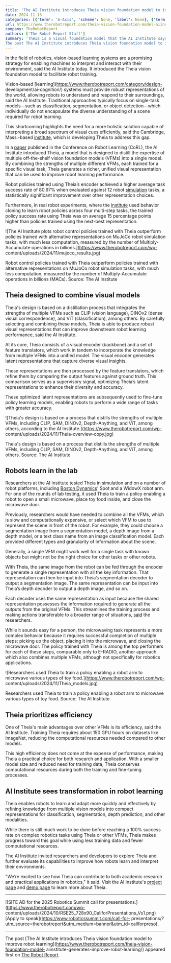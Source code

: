 ```yaml
---
title: 'The AI Institute introduces Theia vision foundation model to improve robot learning'
date: 2024-11-13
categories: [{'term': '6-Axis', 'scheme': None, 'label': None}, {'term': 'Academia / Research', 'scheme': None, 'label': None}, {'term': 'Artificial Intelligence / Cognition', 'scheme': None, 'label': None}, {'term': 'Cameras / Imaging / Vision', 'scheme': None, 'label': None}, {'term': 'News', 'scheme': None, 'label': None}, {'term': 'Software / Simulation', 'scheme': None, 'label': None}, {'term': 'AI Institute', 'scheme': None, 'label': None}, {'term': 'Boston Dynamics', 'scheme': None, 'label': None}]
url: https://www.therobotreport.com/theia-vision-foundation-model-aiinstitute-generates-improve-robot-learning/
company: TheRobotReport
authors: ['The Robot Report Staff']
summary: 'Theia is a visual foundation model that the AI Institute says can distill diverse models for policy learning at a lower computation cost.
The post The AI Institute introduces Theia vision foundation model to improve robot learning appeared first on The Robot Report.'
---
```





In the field of robotics, vision-based learning systems are a promising
strategy for enabling machines to interpret and interact with their
environment, said the AI Institute today. It introduced the Theia vision
foundation model to facilitate robot training.

Vision-based [learning](https://www.therobotreport.com/category/design-
development/ai-cognition/) systems must provide robust representations of the
world, allowing robots to understand and respond to their surroundings, said
the AI Institute. Traditional approaches typically focus on single-task
models—such as classification, segmentation, or object detection—which
individually do not encapsulate the diverse understanding of a scene required
for robot learning.

This shortcoming highlights the need for a more holistic solution capable of
interpreting a broad spectrum of visual cues efficiently, said the Cambridge,
Mass.-based [institute](https://theaiinstitute.com/), which is developing
Theia to address this gap.

In a [paper](https://arxiv.org/abs/2407.20179) published in the Conference on
Robot Learning (CoRL), the AI Institute introduced Theia, a model that is
designed to distill the expertise of multiple off-the-shelf vision foundation
models (VFMs) into a single model. By combining the strengths of multiple
different VFMs, each trained for a specific visual task, Theia generates a
richer, unified visual representation that can be used to improve robot
learning performance.

Robot policies trained using Theia’s encoder achieved a higher average task
success rate of 80.97% when evaluated against 12 robot
[simulation](https://www.therobotreport.com/category/software-simulation/)
tasks, a statistically significant improvement over other representation
choices.

Furthermore, in real robot experiments, where the
[institute](https://www.therobotreport.com/tag/ai-institute/) used behavior
cloning to learn robot policies across four multi-step tasks, the trained
policy success rate using Theia was on average 15 percentage points higher
than policies trained using the next-best representation.

![The AI Institute plots robot control policies trained with Theia outperform
policies trained with alternative representations on MuJoCo robot simulation
tasks, with much less computation, measured by the number of Multiply-
Accumulate operations in billions.](https://www.therobotreport.com/wp-
content/uploads/2024/11/mujoco_results.jpg)

Robot control policies trained with Theia outperform policies trained with
alternative representations on MuJoCo robot simulation tasks, with much less
computation, measured by the number of Multiply-Accumulate operations in
billions (MACs). Source: The AI Institute

## Theia designed to combine visual models

Theia's design is based on a distillation process that integrates the
strengths of multiple VFMs such as CLIP (vision language), DINOv2 (dense
visual correspondence), and ViT (classification), among others. By carefully
selecting and combining these models, Theia is able to produce robust visual
representations that can improve downstream robot learning performance, said
the AI Institute.

At its core, Theia consists of a visual encoder (backbone) and a set of
feature translators, which work in tandem to incorporate the knowledge from
multiple VFMs into a unified model. The visual encoder generates latent
representations that capture diverse visual insights.

These representations are then processed by the feature translators, which
refine them by comparing the output features against ground truth. This
comparison serves as a supervisory signal, optimizing Theia’s latent
representations to enhance their diversity and accuracy.

These optimized latent representations are subsequently used to fine-tune
policy learning models, enabling robots to perform a wide range of tasks with
greater accuracy.

![Theia's design is based on a process that distills the strengths of multiple
VFMs, including CLIP, SAM, DINOv2, Depth-Anything, and ViT, among others,
according to the AI Institute.](https://www.therobotreport.com/wp-
content/uploads/2024/11/Theia-overview-copy.jpg)

Theia's design is based on a process that distills the strengths of multiple
VFMs, including CLIP, SAM, DINOv2, Depth-Anything, and ViT, among others.
Source: The AI Institute

## Robots learn in the lab

Researchers at the AI Institute tested Theia in simulation and on a number of
robot platforms, including [Boston
Dynamics](https://www.therobotreport.com/tag/boston-dynamics/)' Spot and a
WidowX robot arm. For one of the rounds of lab testing, it used Theia to train
a policy enabling a robot to open a small microwave, place toy food inside,
and close the microwave door.

Previously, researchers would have needed to combine all the VFMs, which is
slow and computationally expensive, or select which VFM to use to represent
the scene in front of the robot. For example, they could choose a segmentation
image from a segmentation model, a depth image from a depth model, or a text
class name from an image classification model. Each provided different types
and granularity of information about the scene.

Generally, a single VFM might work well for a single task with known objects
but might not be the right choice for other tasks or other robots.

With Theia, the same image from the robot can be fed through the encoder to
generate a single representation with all the key information. That
representation can then be input into Theia’s segmentation decoder to output a
segmentation image. The same representation can be input into Theia’s depth
decoder to output a depth image, and so on.

Each decoder uses the same representation as input because the shared
representation possesses the information required to generate all the outputs
from the original VFMs. This streamlines the training process and making
actions transferable to a broader range of situations,
[said](https://github.com/bdaiinstitute/theia) the researchers.

While it sounds easy for a person, the microwaving task represents a more
complex behavior because it requires successful completion of multiple steps:
picking up the object, placing it into the microwave, and closing the
microwave door. The policy trained with Theia is among the top performers for
each of these steps, comparable only to E-RADIO, another approach which also
combines multiple VFMs, although not specifically for robotics applications.

![Researchers used Theia to train a policy enabling a robot arm to microwave
various types of toy food.](https://www.therobotreport.com/wp-
content/uploads/2024/11/Theia_models.jpg)

Researchers used Theia to train a policy enabling a robot arm to microwave
various types of toy food. Source: The AI Institute

## Theia prioritizes efficiency

One of Theia's main advantages over other VFMs is its efficiency, said the AI
Institute. Training Theia requires about 150 GPU hours on datasets like
ImageNet, reducing the computational resources needed compared to other
models.

This high efficiency does not come at the expense of performance, making Theia
a practical choice for both research and application. With a smaller model
size and reduced need for training data, Theia conserves computational
resources during both the training and fine-tuning processes.

## AI Institute sees transformation in robot learning

Theia enables robots to learn and adapt more quickly and effectively by
refining knowledge from multiple vision models into compact representations
for classification, segmentation, depth prediction, and other modalities.

While there is still much work to be done before reaching a 100% success rate
on complex robotics tasks using Theia or other VFMs, Theia makes progress
toward this goal while using less training data and fewer computational
resources.

The AI Institute invited researchers and developers to explore Theia and
further evaluate its capabilities to improve how robots learn and interpret
their environments.

"We’re excited to see how Theia can contribute to both academic research and
practical applications in robotics," it said. Visit the AI Institute's
[project page](https://theia.theaiinstitute.com/) and [demo
page](https://huggingface.co/spaces/theaiinstitute/theia) to learn more about
Theia.

* * *

![SITE AD for the 2025 Robotics Summit call for
presentations.](https://www.therobotreport.com/wp-
content/uploads/2024/10/RSE25_728x90_CallforPresentations_Vs1.png) [Apply to
speak](https://www.roboticssummit.com/call-for-
presentations/?utm_source=therobotreport&utm_medium=banner&utm_id=callforpreso).

* * *

The post [The AI Institute introduces Theia vision foundation model to improve
robot learning](https://www.therobotreport.com/theia-vision-foundation-model-
aiinstitute-generates-improve-robot-learning/) appeared first on [The Robot
Report](https://www.therobotreport.com).


